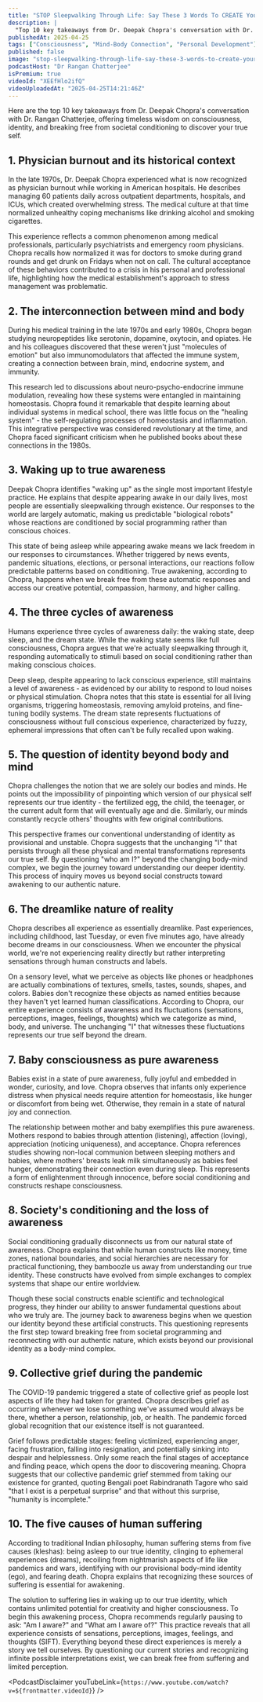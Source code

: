 ```yaml
---
title: "STOP Sleepwalking Through Life: Say These 3 Words To CREATE Your Dream Life | Deepak Chopra"
description: |
  "Top 10 key takeaways from Dr. Deepak Chopra's conversation with Dr. Rangan Chatterjee, offering timeless wisdom on consciousness, identity, and breaking free from societal conditioning to discover your true self."
publishedAt: 2025-04-25
tags: ["Consciousness", "Mind-Body Connection", "Personal Development"]
published: false
image: "stop-sleepwalking-through-life-say-these-3-words-to-create-your-dream-life-deepak-chopra.jpg"
podcastHost: "Dr Rangan Chatterjee"
isPremium: true
videoId: "XEEfHlo2ifQ"
videoUploadedAt: "2025-04-25T14:21:46Z"
---
```



<PodcastSummaryPageLayout frontmatter={frontmatter}>

Here are the top 10 key takeaways from Dr. Deepak Chopra's conversation with Dr. Rangan Chatterjee, offering timeless wisdom on consciousness, identity, and breaking free from societal conditioning to discover your true self.

## 1. Physician burnout and its historical context

In the late 1970s, Dr. Deepak Chopra experienced what is now recognized as physician burnout while working in American hospitals. He describes managing 60 patients daily across outpatient departments, hospitals, and ICUs, which created overwhelming stress. The medical culture at that time normalized unhealthy coping mechanisms like drinking alcohol and smoking cigarettes.

This experience reflects a common phenomenon among medical professionals, particularly psychiatrists and emergency room physicians. Chopra recalls how normalized it was for doctors to smoke during grand rounds and get drunk on Fridays when not on call. The cultural acceptance of these behaviors contributed to a crisis in his personal and professional life, highlighting how the medical establishment's approach to stress management was problematic.

## 2. The interconnection between mind and body

During his medical training in the late 1970s and early 1980s, Chopra began studying neuropeptides like serotonin, dopamine, oxytocin, and opiates. He and his colleagues discovered that these weren't just "molecules of emotion" but also immunomodulators that affected the immune system, creating a connection between brain, mind, endocrine system, and immunity.

This research led to discussions about neuro-psycho-endocrine immune modulation, revealing how these systems were entangled in maintaining homeostasis. Chopra found it remarkable that despite learning about individual systems in medical school, there was little focus on the "healing system" - the self-regulating processes of homeostasis and inflammation. This integrative perspective was considered revolutionary at the time, and Chopra faced significant criticism when he published books about these connections in the 1980s.

## 3. Waking up to true awareness

Deepak Chopra identifies "waking up" as the single most important lifestyle practice. He explains that despite appearing awake in our daily lives, most people are essentially sleepwalking through existence. Our responses to the world are largely automatic, making us predictable "biological robots" whose reactions are conditioned by social programming rather than conscious choices.

This state of being asleep while appearing awake means we lack freedom in our responses to circumstances. Whether triggered by news events, pandemic situations, elections, or personal interactions, our reactions follow predictable patterns based on conditioning. True awakening, according to Chopra, happens when we break free from these automatic responses and access our creative potential, compassion, harmony, and higher calling.

## 4. The three cycles of awareness

Humans experience three cycles of awareness daily: the waking state, deep sleep, and the dream state. While the waking state seems like full consciousness, Chopra argues that we're actually sleepwalking through it, responding automatically to stimuli based on social conditioning rather than making conscious choices.

Deep sleep, despite appearing to lack conscious experience, still maintains a level of awareness - as evidenced by our ability to respond to loud noises or physical stimulation. Chopra notes that this state is essential for all living organisms, triggering homeostasis, removing amyloid proteins, and fine-tuning bodily systems. The dream state represents fluctuations of consciousness without full conscious experience, characterized by fuzzy, ephemeral impressions that often can't be fully recalled upon waking.

## 5. The question of identity beyond body and mind

Chopra challenges the notion that we are solely our bodies and minds. He points out the impossibility of pinpointing which version of our physical self represents our true identity - the fertilized egg, the child, the teenager, or the current adult form that will eventually age and die. Similarly, our minds constantly recycle others' thoughts with few original contributions.

This perspective frames our conventional understanding of identity as provisional and unstable. Chopra suggests that the unchanging "I" that persists through all these physical and mental transformations represents our true self. By questioning "who am I?" beyond the changing body-mind complex, we begin the journey toward understanding our deeper identity. This process of inquiry moves us beyond social constructs toward awakening to our authentic nature.

## 6. The dreamlike nature of reality

Chopra describes all experience as essentially dreamlike. Past experiences, including childhood, last Tuesday, or even five minutes ago, have already become dreams in our consciousness. When we encounter the physical world, we're not experiencing reality directly but rather interpreting sensations through human constructs and labels.

On a sensory level, what we perceive as objects like phones or headphones are actually combinations of textures, smells, tastes, sounds, shapes, and colors. Babies don't recognize these objects as named entities because they haven't yet learned human classifications. According to Chopra, our entire experience consists of awareness and its fluctuations (sensations, perceptions, images, feelings, thoughts) which we categorize as mind, body, and universe. The unchanging "I" that witnesses these fluctuations represents our true self beyond the dream.

## 7. Baby consciousness as pure awareness

Babies exist in a state of pure awareness, fully joyful and embedded in wonder, curiosity, and love. Chopra observes that infants only experience distress when physical needs require attention for homeostasis, like hunger or discomfort from being wet. Otherwise, they remain in a state of natural joy and connection.

The relationship between mother and baby exemplifies this pure awareness. Mothers respond to babies through attention (listening), affection (loving), appreciation (noticing uniqueness), and acceptance. Chopra references studies showing non-local communion between sleeping mothers and babies, where mothers' breasts leak milk simultaneously as babies feel hunger, demonstrating their connection even during sleep. This represents a form of enlightenment through innocence, before social conditioning and constructs reshape consciousness.

## 8. Society's conditioning and the loss of awareness

Social conditioning gradually disconnects us from our natural state of awareness. Chopra explains that while human constructs like money, time zones, national boundaries, and social hierarchies are necessary for practical functioning, they bamboozle us away from understanding our true identity. These constructs have evolved from simple exchanges to complex systems that shape our entire worldview.

Though these social constructs enable scientific and technological progress, they hinder our ability to answer fundamental questions about who we truly are. The journey back to awareness begins when we question our identity beyond these artificial constructs. This questioning represents the first step toward breaking free from societal programming and reconnecting with our authentic nature, which exists beyond our provisional identity as a body-mind complex.

## 9. Collective grief during the pandemic

The COVID-19 pandemic triggered a state of collective grief as people lost aspects of life they had taken for granted. Chopra describes grief as occurring whenever we lose something we've assumed would always be there, whether a person, relationship, job, or health. The pandemic forced global recognition that our existence itself is not guaranteed.

Grief follows predictable stages: feeling victimized, experiencing anger, facing frustration, falling into resignation, and potentially sinking into despair and helplessness. Only some reach the final stages of acceptance and finding peace, which opens the door to discovering meaning. Chopra suggests that our collective pandemic grief stemmed from taking our existence for granted, quoting Bengali poet Rabindranath Tagore who said "that I exist is a perpetual surprise" and that without this surprise, "humanity is incomplete."

## 10. The five causes of human suffering

According to traditional Indian philosophy, human suffering stems from five causes (kleshas): being asleep to our true identity, clinging to ephemeral experiences (dreams), recoiling from nightmarish aspects of life like pandemics and wars, identifying with our provisional body-mind identity (ego), and fearing death. Chopra explains that recognizing these sources of suffering is essential for awakening.

The solution to suffering lies in waking up to our true identity, which contains unlimited potential for creativity and higher consciousness. To begin this awakening process, Chopra recommends regularly pausing to ask: "Am I aware?" and "What am I aware of?" This practice reveals that all experience consists of sensations, perceptions, images, feelings, and thoughts (SIFT). Everything beyond these direct experiences is merely a story we tell ourselves. By questioning our current stories and recognizing infinite possible interpretations exist, we can break free from suffering and limited perception.

<PodcastDisclaimer
  youTubeLink={`https://www.youtube.com/watch?v=${frontmatter.videoId}`}
/>

</PodcastSummaryPageLayout>
